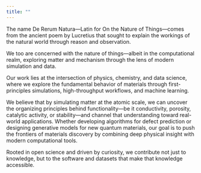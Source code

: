 ```yaml
---
title: ""
---
```


The name De Rerum Natura—Latin for On the Nature of Things—comes from the ancient poem by Lucretius that sought to explain the workings of the natural world through reason and observation. 

We too are concerned with the nature of things—albeit in the computational realm, exploring matter and mechanism through the lens of modern simulation and data.

Our work lies at the intersection of physics, chemistry, and data science, where we explore the fundamental behavior of materials through first-principles simulations, high-throughput workflows, and machine learning.

We believe that by simulating matter at the atomic scale, we can uncover the organizing principles behind functionality—be it conductivity, porosity, catalytic activity, or stability—and channel that understanding toward real-world applications. Whether developing algorithms for defect prediction or designing generative models for new quantum materials, our goal is to push the frontiers of materials discovery by combining deep physical insight with modern computational tools.

Rooted in open science and driven by curiosity, we contribute not just to knowledge, but to the software and datasets that make that knowledge accessible.


